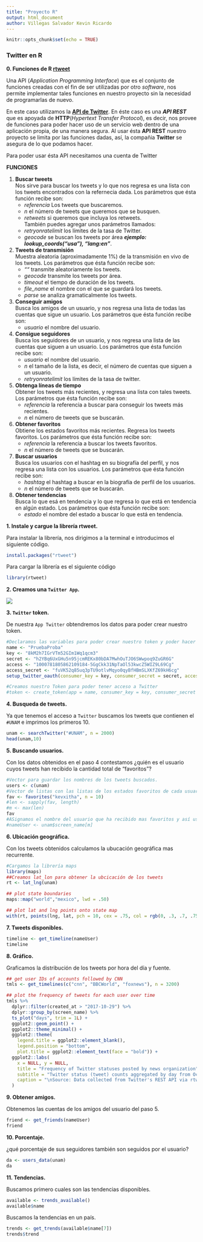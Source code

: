 ```yaml
---
title: "Proyecto R"
output: html_document
author: Villegas Salvador Kevin Ricardo
---
```


```r
knitr::opts_chunk$set(echo = TRUE)
```

### Twitter en R

__0. Funciones de R [rtweet](https://www.rdocumentation.org/packages/rtweet/versions/0.6.0)__

  Una API (_Application Programming Interface_) que es el conjunto de funciones creadas con el fin de ser utilizadas por otro _software_, nos permite implementar tales funciones en nuestro proyecto sin la necesidad de programarlas de nuevo.  
  
  En este caso utilizamos la [__API de Twitter__](https://hipertextual.com/archivo/2014/05/que-es-api/). En éste caso es una __*API REST*__ que es apoyada de __HTTP__(*Hypertext Transfer Protocol*), es decir, nos provee de funciones para poder hacer uso de un servicio web dentro de una aplicación propia, de una manera segura. Al usar ésta __API REST__ nuestro proyecto se limita por las funciones dadas, así, la compañia __Twitter__ se asegura de lo que podamos hacer.  
  
  Para poder usar ésta API necesitamos una cuenta de Twitter

__FUNCIONES__

 1. __Buscar tweets__  
 Nos sirve para buscar los tweets y lo que nos regresa es una lista con los tweets encontrados con la refernecia dada. Los parámetros que ésta función recibe son:
     + *referencia* Los tweets que buscaremos.
     + *n*  el número de tweets que queremos que se busquen.
     + *retweets*  si queremos que incluya los retweets.  
     También puedes agregar unos parámetros llamados:  
     + *retryonratelimit* los límites de la tasa de Twitter.
     + *geocode* se buscan los tweets por área ___*ejemplo: lookup_coords("usa"), "lang:en"*___.  
  
 2. __Tweets de transmisión__  
 Muestra aleatoria (aproximadamente 1%) de la transmisión en vivo de los tweets. Los parámetros que ésta función recibe son:  
     + *""* transmite aleatoriamente los tweets.
     + *geocode* transmite los tweets por área.
     + *timeout* el tiempo de duración de los tweets.  
     + *file_name* el nombre con el que se guardará los tweets.
     + *parse* se analiza gramaticalmente los tweets.  
  
 3. __Conseguir amigos__  
 Busca los amigos de un usuario, y nos regresa una lista de todas las cuentas que sigue un usuario. Los parámetros que ésta función recibe son:  
     + *usuario* el nombre del usuario.
   
 4. __Consigue seguidores__  
 Busca los seguidores de un usuario, y nos regresa una lista de las cuentas que siguen a un usuario. Los parámetros que ésta función recibe son:  
     + *usuario* el nombre del usuario.
     + *n* el tamaño de la lista, es decir, el número de cuentas que siguen a un usuario.
     + *retryonratelimit* los límites de la tasa de twitter.
   
 5. __Obtenga líneas de tiempo__  
 Obtener los tweets más recientes, y regresa una lista con tales tweets. Los parámetros que ésta función recibe son:  
     + *referencia* la referencia a buscar para conseguir los tweets más recientes.
     + *n* el número de tweets que se buscarán.
   
 6. __Obtener favoritos__  
 Obtiene los estados favoritos más recientes. Regresa los tweets favoritos. Los parámetros que ésta función recibe son:  
     + *referencia* la referencia a buscar los tweets favoritos.
     + *n* el número de tweets que se buscarán.
  
 7. __Buscar usuarios__  
 Busca los usuarios con el hashtag en su biografía del perfil, y nos regresa una lista con los usuarios. Los parámetros que ésta función recibe son:  
     + *hashtag* el hashtag a buscar en la biografía de perfil de los usuarios.
     + *n* el número de tweets que se buscarán.
   
 8. __Obtener tendencias__  
 Busca lo que esá en tendencia y lo que regresa lo que está en tendencia en algún estado. Los parámetros que ésta función recibe son:
     + *estado* el nombre del estado a buscar lo que está en tendencia.

__1. Instale y cargue la librería rtweet.__

Para instalar la librería, nos dirigimos a la terminal e introducimos el siguiente código.
```r
install.packages("rtweet")
```
Para cargar la librería es el siguiente código
```r
library(rtweet)
```

__2. Creamos una `Twitter App`.__

![](ProyectoR.png)
  
__3. `Twitter` token.__

De nuestra `App Twitter` obtendremos los datos para poder crear nuestro token.
```r
#Declaramos las variables para poder crear nuestro token y poder hacer la conexión.
name <- "PruebaProba"
key <- "8kM2h7IGrVTm52GIm1Wq1qcm3"
secret <- "h2YBq6UxGHu5n95jcmREKx80bDA7MwhOuTJO6SWwpoq9ZuGR6G"
access <- "1000781805862109184-5GgCkk31NpTaOl53kwcZ5WIZ9L69Cg"
access_secret <- "fuVK52q85uq3pTU9otlvMqyo0qyBfHBmSLXKfZ69kH6cg"
setup_twitter_oauth(consumer_key = key, consumer_secret = secret, access_token = access, access_secret = access_secret)

#Creamos nuestro Token para poder tener acceso a Twitter
#token <- create_token(app = name, consumer_key = key, consumer_secret = secret)
```

__4. Busqueda de tweets.__  

Ya que tenemos el acceso a `Twitter` buscamos los tweets que contienen el `#UNAM` e imprimos los primeros 10.
```r
unam <- searchTwitter("#UNAM", n = 2000)
head(unam,10)
```

__5. Buscando usuarios.__  

Con los datos obtenidos en el paso 4 contestamos ¿quién es el usuario cuyos tweets han recibido la cantidad total de “favoritos”?
```r
#Vector para guardar los nombres de los tweets buscados.
users <- c(unam)
#Vector de listas con las listas de los estados favoritos de cada usuario.
fav <- favorites("kevxitha", n = 10)
#len <- sapply(fav, length)
#m <- max(len)
fav
#ASignamos el nombre del usuario que ha recibido mas favoritos y así usarla.
#nameUser <- unam$screen_name[m]
```

__6. Ubicación geográfica.__  

Con los tweets obtenidos calculamos la ubucación geográfica mas recurrente.
```r
#Cargamos la librería maps
library(maps)
##Creamos lat_lon para obtener la ubcicación de los tweets
rt <- lat_lng(unam)

## plot state boundaries
maps::map("world","mexico", lwd = .50)

## plot lat and lng points onto state map
with(rt, points(lng, lat, pch = 10, cex = .75, col = rgb(0, .3, .7, .75)))
```

__7. Tweets disponibles.__  

```r
timeline <- get_timeline(nameUser)
timeline
```

__8. Gráfico.__  

Graficamos la distribución de los tweets por hora del día y fuente.
```r
## get user IDs of accounts followed by CNN
tmls <- get_timelines(c("cnn", "BBCWorld", "foxnews"), n = 3200)

## plot the frequency of tweets for each user over time
tmls %>%
  dplyr::filter(created_at > "2017-10-29") %>%
  dplyr::group_by(screen_name) %>%
  ts_plot("days", trim = 1L) +
  ggplot2::geom_point() +
  ggplot2::theme_minimal() +
  ggplot2::theme(
    legend.title = ggplot2::element_blank(),
    legend.position = "bottom",
    plot.title = ggplot2::element_text(face = "bold")) +
  ggplot2::labs(
    x = NULL, y = NULL,
    title = "Frequency of Twitter statuses posted by news organization",
    subtitle = "Twitter status (tweet) counts aggregated by day from October/November 2017",
    caption = "\nSource: Data collected from Twitter's REST API via rtweet"
  )
```

__9. Obtener amigos.__  

Obtenemos las cuentas de los amigos del usuario del paso 5.
```r
friend <- get_friends(nameUser)
friend
```

__10. Porcentaje.__  

¿qué porcentaje de sus seguidores también son seguidos por el usuario?
```r
da <- users_data(unam)
da
```

__11. Tendencias.__  

Buscamos primero cuales son las tendencias disponibles.
```r
available <- trends_available()
available$name
```

Buscamos la tendencias en un país.
```r
trends <- get_trends(available$name[7])
trends$trend
```
